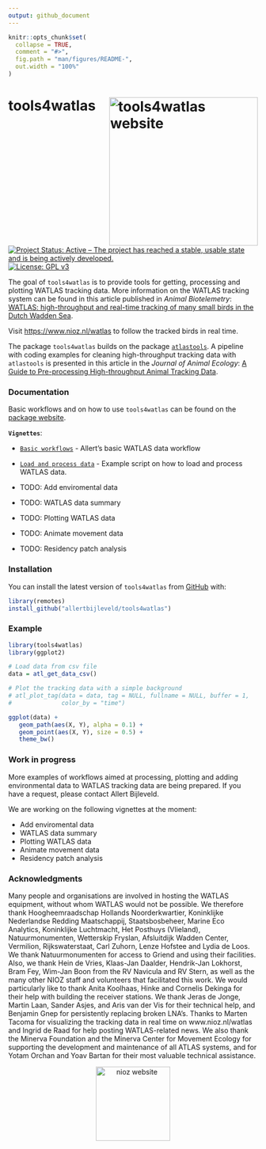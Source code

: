 ```yaml
---
output: github_document
---
```


<!-- README.md is generated from README.Rmd. Please edit that file -->

```r
knitr::opts_chunk$set(
  collapse = TRUE,
  comment = "#>",
  fig.path = "man/figures/README-",
  out.width = "100%"
)
```

# tools4watlas <a href="https://krietsch.github.io/tools4watlas/g"><img src="man/figures/logo.png" align="right" height="300" alt="tools4watlas website" /></a>

<!-- badges: start -->
[![Project Status: Active – The project has reached a stable, usable state and is being actively developed.](http://www.repostatus.org/badges/latest/active.svg)](http://www.repostatus.org/#active)
[![License: GPL v3](https://img.shields.io/badge/License-GPL%20v3-blue.svg)](https://www.gnu.org/licenses/gpl-3.0)
<!-- badges: end -->

The goal of `tools4watlas` is to provide tools for getting, processing and plotting WATLAS tracking data. More information on the WATLAS tracking system can be found in this article published in *Animal Biotelemetry*: [WATLAS: high-throughput and real-time tracking of many small birds in the Dutch Wadden Sea](https://doi.org/10.1186/s40317-022-00307-w). 

Visit <https://www.nioz.nl/watlas> to follow the tracked birds in real time.

The package `tools4watlas` builds on the package [`atlastools`](https://github.com/pratikunterwegs/atlastools). A pipeline with coding examples for cleaning high-throughput tracking data with `atlastools` is presented in this article in the *Journal of Animal Ecology*: [A Guide to Pre-processing High-throughput Animal Tracking Data](https://doi.org/10.1111/1365-2656.13610).

### **Documentation**

Basic workflows and on how to use `tools4watlas` can be found on the [package website](https://krietsch.github.io/tools4watlas/).

**`Vignettes`**:

   - [`Basic workflows`](https://krietsch.github.io/tools4watlas/articles/basic_work_flows.html) -
  Allert's basic WATLAS data workflow
  
   - [`Load and process data`](https://krietsch.github.io/tools4watlas/articles/load_and_process_data.html) - 
  Example script on how to load and process WATLAS data. 
   
   - TODO: Add enviromental data
   
   - TODO: WATLAS data summary

   - TODO: Plotting WATLAS data

   - TODO: Animate movement data
   
   - TODO: Residency patch analysis

### **Installation**

You can install the latest version of `tools4watlas` from [GitHub](https://github.com/allertbijleveld/tools4watlas) with:

```r
library(remotes)
install_github("allertbijleveld/tools4watlas")
```

### **Example**

```r

library(tools4watlas)
library(ggplot2)

# Load data from csv file
data = atl_get_data_csv()

# Plot the tracking data with a simple background 
# atl_plot_tag(data = data, tag = NULL, fullname = NULL, buffer = 1, 
#              color_by = "time")

ggplot(data) +
   geom_path(aes(X, Y), alpha = 0.1) +
   geom_point(aes(X, Y), size = 0.5) +
   theme_bw()

```

### **Work in progress**

More examples of workflows aimed at processing, plotting and adding environmental data to WATLAS tracking data are being prepared. If you have a request, please contact Allert Bijleveld. 

We are working on the following vignettes at the moment:

- Add enviromental data
- WATLAS data summary
- Plotting WATLAS data
- Animate movement data
- Residency patch analysis

### **Acknowledgments**

Many people and organisations are involved in hosting the WATLAS equipment, without whom WATLAS would not be possible. We therefore thank Hoogheemraadschap Hollands Noorderkwartier, Koninklijke Nederlandse Redding Maatschappij, Staatsbosbeheer, Marine Eco Analytics, Koninklijke Luchtmacht, Het Posthuys (Vlieland), Natuurmonumenten, Wetterskip Fryslan, Afsluitdijk Wadden Center, Vermilion, Rijkswaterstaat, Carl Zuhorn, Lenze Hofstee and Lydia de Loos. We thank Natuurmonumenten for access to Griend and using their facilities. Also, we thank Hein de Vries, Klaas-Jan Daalder, Hendrik-Jan Lokhorst, Bram Fey, Wim-Jan Boon from the RV Navicula and RV Stern, as well as the many other NIOZ staff and volunteers that facilitated this work. We would particularly like to thank Anita Koolhaas, Hinke and Cornelis Dekinga for their help with building the receiver stations. We thank Jeras de Jonge, Martin Laan, Sander Asjes, and Aris van der Vis for their technical help, and Benjamin Gnep for persistently replacing broken LNA’s. Thanks to Marten Tacoma for visualizing the tracking data in real time on www.nioz.nl/watlas and Ingrid de Raad for help posting WATLAS-related news. We also thank the Minerva Foundation and the Minerva Center for Movement Ecology for supporting the development and maintenance of all ATLAS systems, and for Yotam Orchan and Yoav Bartan for their most valuable technical assistance.


<p align="middle">
    <a href="https://www.nioz.nl/en">
        <img src="man/figures/NIOZ_logo_ENG_RGB.png" align="middle" height="150" alt="nioz website" />
    </a>
</p>

